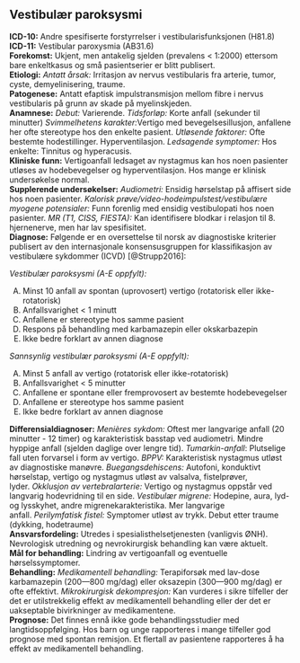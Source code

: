 ## Vestibulær paroksysmi {#sec-vestibulær_paroksysmi}

**ICD-10:** Andre spesifiserte forstyrrelser i vestibularisfunksjonen (H81.8)\
**ICD-11:** Vestibular paroxysmia (AB31.6)\
**Forekomst:** Ukjent, men antakelig sjelden (prevalens \< 1:2000) ettersom bare enkeltkasus og små pasientserier er blitt publisert.\
**Etiologi:** *Antatt årsak:* Irritasjon av nervus vestibularis fra arterie, tumor, cyste, demyelinisering, traume.\
**Patogenese:** Antatt efaptisk impulstransmisjon mellom fibre i nervus vestibularis på grunn av skade på myelinskjeden.\
**Anamnese:** *Debut:* Varierende. *Tidsforløp:* Korte anfall (sekunder til minutter) *Svimmelhetens karakter:*Vertigo med bevegelsesillusjon, anfallene her ofte stereotype hos den enkelte pasient. *Utløsende faktorer:* Ofte bestemte hodestillinger. Hyperventilasjon. *Ledsagende symptomer:* Hos enkelte: Tinnitus og hyperacusis.\
**Kliniske funn:** Vertigoanfall ledsaget av nystagmus kan hos noen pasienter utløses av hodebevegelser og hyperventilasjon. Hos mange er klinisk undersøkelse normal.\
**Supplerende undersøkelser:** *Audiometri:* Ensidig hørselstap på affisert side hos noen pasienter. *Kalorisk prøve/video-hodeimpulstest/vestibulære myogene potensialer:* Funn forenlig med ensidig vestibulopati hos noen pasienter. *MR (T1, CISS, FIESTA):* Kan identifisere blodkar i relasjon til 8. hjernenerve, men har lav spesifisitet.\
**Diagnose:** Følgende er en oversettelse til norsk av diagnostiske kriterier publisert av den internasjonale konsensusgruppen for klassifikasjon av vestibulære sykdommer (ICVD) [@Strupp2016]:

::: diagnose
*Vestibulær paroksysmi (A-E oppfylt):*

A.  Minst 10 anfall av spontan (uprovosert) vertigo (rotatorisk eller ikke-rotatorisk)
B.  Anfallsvarighet \< 1 minutt
C.  Anfallene er stereotype hos samme pasient
D.  Respons på behandling med karbamazepin eller okskarbazepin
E.  Ikke bedre forklart av annen diagnose

*Sannsynlig vestibulær paroksysmi (A-E oppfylt):*

A.  Minst 5 anfall av vertigo (rotatorisk eller ikke-rotatorisk)
B.  Anfallsvarighet \< 5 minutter
C.  Anfallene er spontane eller fremprovosert av bestemte hodebevegelser
D.  Anfallene er stereotype hos samme pasient
E.  Ikke bedre forklart av annen diagnose
:::

**Differensialdiagnoser:** *Menières sykdom:* Oftest mer langvarige anfall (20 minutter - 12 timer) og karakteristisk basstap ved audiometri. Mindre hyppige anfall (sjelden daglige over lengre tid). *Tumarkin-anfall*: Plutselige fall uten forvarsel i form av vertigo. *BPPV:* Karakteristisk nystagmus utløst av diagnostiske manøvre. *Buegangsdehiscens:* Autofoni, konduktivt hørselstap, vertigo og nystagmus utløst av valsalva, fistelprøver, lyder. *Okklusjon av vertebralarterie:* Vertigo og nystagmus oppstår ved langvarig hodevridning til en side. *Vestibulær migrene:* Hodepine, aura, lyd- og lysskyhet, andre migrenekarakteristika. Mer langvarige anfall. *Perilymfatisk fistel:* Symptomer utløst av trykk. Debut etter traume (dykking, hodetraume)\
**Ansvarsfordeling:** Utredes i spesialisthelsetjenesten (vanligvis ØNH). Nevrologisk utredning og nevrokirurgisk behandling kan være aktuelt.\
**Mål for behandling:** Lindring av vertigoanfall og eventuelle hørselssymptomer.\
**Behandling:** *Medikamentell behandling:* Terapiforsøk med lav-dose karbamazepin (200---800 mg/dag) eller oksazepin (300---900 mg/dag) er ofte effektivt. *Mikrokirurgisk dekompresjon:* Kan vurderes i sikre tilfeller der det er utilstrekkelig effekt av medikamentell behandling eller der det er uakseptable bivirkninger av medikamentene.\
**Prognose:** Det finnes ennå ikke gode behandlingsstudier med langtidsoppfølging. Hos barn og unge rapporteres i mange tilfeller god prognose med spontan remisjon. Et flertall av pasientene rapporteres å ha effekt av medikamentell behandling.
